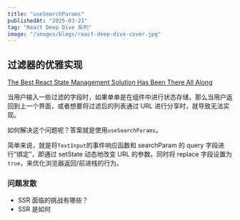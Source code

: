 ```yaml
---
title: "useSearchParams"
publishedAt: "2025-03-21"
tag: "React Deep Dive 系列"
image: "/images/blogs/react-deep-dive-cover.jpg"
---
```


## 过滤器的优雅实现

[The Best React State Management Solution Has Been There All Along](https://www.youtube.com/watch?v=oZZEI23Ri6E)

当用户输入一些过滤的字段时，如果单单是在组件中进行状态存储，那么当用户返回到上一个界面，或者想要将过滤后的列表通过 URL 进行分享时，就导致无法实现。

如何解决这个问题呢？答案就是使用`useSearchParams`。

简单来说，就是将`TextInput`的事件响应函数和 searchParam 的 query 字段进行“绑定”，即通过 setState 动态地改变 URL 的参数。同时将 replace 字段设置为`true`，来优化浏览器返回/前进栈的行为。

### 问题发散

- SSR 面临的挑战有哪些？
- SSR 是如何
